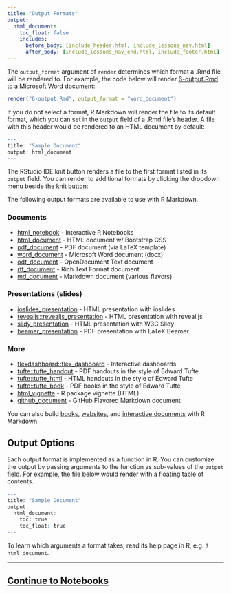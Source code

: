 ```yaml
---
title: "Output Formats"
output:
  html_document:
    toc_float: false
    includes:
      before_body: [include_header.html, include_lessons_nav.html]
      after_body: [include_lessons_nav_end.html, include_footer.html]
---
```


The `output_format` argument of `render` determines which format a .Rmd file will be rendered to. For example, the code below will render [6-output.Rmd](demos/6-output.Rmd) to a Microsoft Word document: 

```r
render("6-output.Rmd", output_format = "word_document")
```

If you do not select a format, R Markdown will render the file to its default format, which you can set in the `output` field of a .Rmd file's header. A file with this header would be rendered to an HTML document by default: 

```r
---
title: "Sample Document"
output: html_document
---
```

The RStudio IDE knit button renders a file to the first format listed in its `output` field. You can render to additional formats by clicking the dropdown menu beside the knit button:

<!-- Screenshot of knit menu.
![]()
-->

The following output formats are available to use with R Markdown.

### Documents

* [html_notebook]( http://rmarkdown.rstudio.com/r_notebooks.html) - Interactive R Notebooks
* [html_document](http://rmarkdown.rstudio.com/html_document_format.html) - HTML document w/ Bootstrap CSS
* [pdf_document](http://rmarkdown.rstudio.com/pdf_document_format.html) - PDF document (via LaTeX template)
* [word_document](http://rmarkdown.rstudio.com/word_document_format.html) - Microsoft Word document (docx)
* [odt_document](http://rmarkdown.rstudio.com/odt_document_format.html) - OpenDocument Text document
* [rtf_document](http://rmarkdown.rstudio.com/rtf_document_format.html) - Rich Text Format document
* [md_document](http://rmarkdown.rstudio.com/markdown_document_format.html) - Markdown document (various flavors)

### Presentations (slides)

* [ioslides_presentation](http://rmarkdown.rstudio.com/ioslides_presentation_format.html) - HTML presentation with ioslides
* [revealjs::revealjs_presentation](http://rmarkdown.rstudio.com/revealjs_presentation_format.html) - HTML presentation with reveal.js
* [slidy_presentation](http://rmarkdown.rstudio.com/slidy_presentation_format.html) - HTML presentation with W3C Slidy
* [beamer_presentation](http://rmarkdown.rstudio.com/beamer_presentation_format.html) - PDF presentation with LaTeX Beamer

### More

* [flexdashboard::flex_dashboard](http://rmarkdown.rstudio.com/flexdashboard/) - Interactive dashboards
* [tufte::tufte_handout](http://rmarkdown.rstudio.com/tufte_handout_format.html) - PDF handouts in the style of Edward Tufte
* [tufte::tufte_html](http://rmarkdown.rstudio.com/tufte_handout_format.html) - HTML handouts in the style of Edward Tufte
* [tufte::tufte_book](http://rmarkdown.rstudio.com/tufte_handout_format.html) - PDF books in the style of Edward Tufte
* [html_vignette](http://rmarkdown.rstudio.com/package_vignette_format.html) - R package vignette (HTML)
* [github_document](http://rmarkdown.rstudio.com/github_document_format.html) - GitHub Flavored Markdown document

You can also build [books](https://bookdown.org/), [websites](http://rmarkdown.rstudio.com/rmarkdown_websites.html), and [interactive documents](http://rmarkdown.rstudio.com/authoring_shiny.html) with R Markdown.


## Output Options

Each output format is implemented as a function in R. You can customize the output by passing arguments to the function as sub-values of the `output` field. For example, the file below would render with a floating table of contents.

```r
---
title: "Sample Document"
output: 
  html_document:
    toc: true
    toc_float: true
---
```

To learn which arguments a format takes, read its help page in R, e.g. `?html_document`.


***

## [Continue to Notebooks](lesson-9.html)



